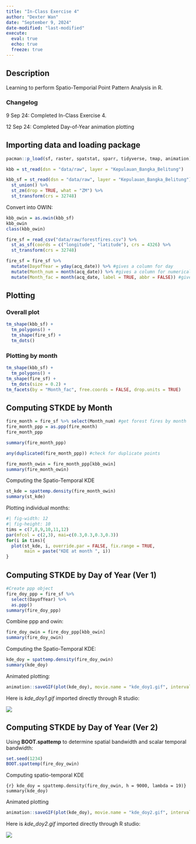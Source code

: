 ```yaml
---
title: "In-Class Exercise 4"
author: "Dexter Wan"
date: "September 9, 2024"
date-modified: "last-modified"
execute: 
  eval: true
  echo: true
  freeze: true
---
```


## Description

Learning to perform Spatio-Temporial Point Pattern Analysis in R.

### Changelog

9 Sep 24: Completed In-Class Exercise 4.

12 Sep 24: Completed Day-of-Year animation plotting

## Importing data and loading package

```r
pacman::p_load(sf, raster, spatstat, sparr, tidyverse, tmap, animation)
```

```r
kbb = st_read(dsn = "data/raw", layer = "Kepulauan_Bangka_Belitung")
```

```r
kbb_sf = st_read(dsn = "data/raw", layer = "Kepulauan_Bangka_Belitung") %>%
  st_union() %>%
  st_zm(drop = TRUE, what = "ZM") %>%
  st_transform(crs = 32748)
```

Convert into OWIN:

```r
kbb_owin = as.owin(kbb_sf)
kbb_owin
class(kbb_owin)
```

```r
fire_sf = read_csv("data/raw/forestfires.csv") %>%
  st_as_sf(coords = c("longitude", "latitude"), crs = 4326) %>%
  st_transform(crs = 32748)
```

```r
fire_sf = fire_sf %>%
  mutate(DayofYear = yday(acq_date)) %>% #gives a column for day
  mutate(Month_num = month(acq_date)) %>% #gives a column for numerical month
  mutate(Month_fac = month(acq_date, label = TRUE, abbr = FALSE)) #gives a column for month spelled out e.g. July
```

## Plotting

### Overall plot

```r
tm_shape(kbb_sf) +
  tm_polygons() +
  tm_shape(fire_sf) +
  tm_dots()
```

### Plotting by month

```r
tm_shape(kbb_sf) +
  tm_polygons() +
tm_shape(fire_sf) +
  tm_dots(size = 0.2) +
tm_facets(by = "Month_fac", free.coords = FALSE, drop.units = TRUE)
```

## Computing STKDE by Month

```r
fire_month = fire_sf %>% select(Month_num) #get forest fires by month
fire_month_ppp = as.ppp(fire_month)
fire_month_ppp
```

```r
summary(fire_month_ppp)
```

```r
any(duplicated(fire_month_ppp)) #check for duplicate points
```

```r
fire_month_owin = fire_month_ppp[kbb_owin]
summary(fire_month_owin)
```

Computing the Spatio-Temporal KDE

```r
st_kde = spattemp.density(fire_month_owin)
summary(st_kde)
```

Plotting individual months:

```r
#| fig-width: 12
#| fig-height: 10
tims = c(7,8,9,10,11,12)
par(mfcol = c(2,3), mai=c(0.3,0.3,0.3,0.3))
for(i in tims){
  plot(st_kde, i, override.par = FALSE, fix.range = TRUE, 
       main = paste("KDE at month ", i))
}
```

## Computing STKDE by Day of Year (Ver 1)

```r
#Create ppp object 
fire_doy_ppp = fire_sf %>%
  select(DayofYear) %>%
  as.ppp() 
summary(fire_doy_ppp)
```

Combine ppp and owin:

```r
fire_doy_owin = fire_doy_ppp[kbb_owin] 
summary(fire_doy_owin)
```

Computing the Spatio-Temporal KDE:

```r
kde_doy = spattemp.density(fire_doy_owin) 
summary(kde_doy)
```

Animated plotting:

```r
animation::saveGIF(plot(kde_doy), movie.name = "kde_doy1.gif", interval = 0.1, ani.width = 600)
```

Here is *kde_doy1.gif* imported directly through R studio:

![](kde_doy1.gif)

## Computing STKDE by Day of Year (Ver 2)

Using **BOOT.spattemp** to determine spatial bandwidth and scalar temporal bandwidth:

```r
set.seed(1234) 
BOOT.spattemp(fire_doy_owin)
```

Computing spatio-temporal KDE

```{r} kde_doy = spattemp.density(fire_doy_owin, h = 9000, lambda = 19)}
summary(kde_doy)
```

Animated plotting

```r
animation::saveGIF(plot(kde_doy), movie.name = "kde_doy2.gif", interval = 0.2, ani.width = 600)
```

Here is *kde_doy2.gif* imported directly through R studio:

![](kde_doy2.gif)
